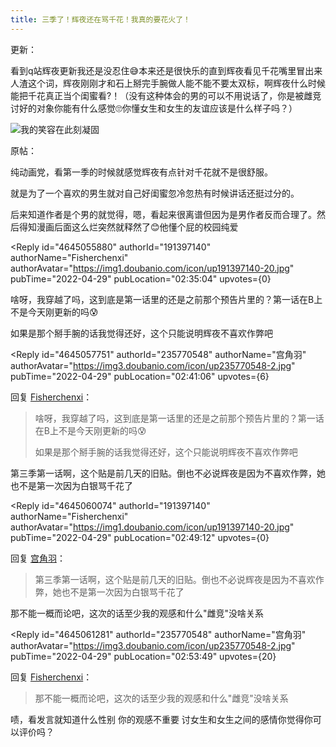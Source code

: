 ```yaml
---
title: 三季了！辉夜还在骂千花！我真的要花火了！
---
```



<Forum groupName="动画番剧" groupUrl="https://www.douban.com/group/596353/" archivedAt="2025-05-16T16:34:00.229Z">
  <Post
    id="265109418"
    title="三季了！辉夜还在骂千花！我真的要花火了！"
    url="https://www.douban.com/group/topic/265109418/?_spm_id=MjM1NzcwNTQ4"
    pubTime="2022-05-05"
    highlightUserId="191397140"
  >
更新：

看到q站辉夜更新我还是没忍住😅本来还是很快乐的直到辉夜看见千花嘴里冒出来人渣这个词，辉夜刚刚才和石上掰完手腕做人能不能不要太双标，啊辉夜什么时候能把千花真正当个闺蜜看?！（没有这种体会的男的可以不用说话了，你是被雌竞讨好的对象你能有什么感觉🙄你懂女生和女生的友谊应该是什么样子吗？）

![我的笑容在此刻凝固](https://img9.doubanio.com/view/group_topic/l/public/p544539476.webp)

原帖：

纯动画党，看第一季的时候就感觉辉夜有点针对千花就不是很舒服。

就是为了一个喜欢的男生就对自己好闺蜜忽冷忽热有时候讲话还挺过分的。

后来知道作者是个男的就觉得，嗯，看起来很离谱但因为是男作者反而合理了。然后得知漫画后面这么烂突然就释然了😊他懂个屁的校园纯爱

<Reply
  id="4645055880"
  authorId="191397140"
  authorName="Fisherchenxi"
  authorAvatar="https://img1.doubanio.com/icon/up191397140-20.jpg"
  pubTime="2022-04-29"
  pubLocation="02:35:04"
  upvotes={0}
>
啥呀，我穿越了吗，这到底是第一话里的还是之前那个预告片里的？第一话在B上不是今天刚更新的吗😰

如果是那个掰手腕的话我觉得还好，这个只能说明辉夜不喜欢作弊吧
</Reply>

<Reply
  id="4645057751"
  authorId="235770548"
  authorName="宫角羽"
  authorAvatar="https://img3.doubanio.com/icon/up235770548-2.jpg"
  pubTime="2022-04-29"
  pubLocation="02:41:06"
  upvotes={6}
>
回复 [Fisherchenxi](https://www.douban.com/people/191397140/)：
 > 啥呀，我穿越了吗，这到底是第一话里的还是之前那个预告片里的？第一话在B上不是今天刚更新的吗😰
> 
> 如果是那个掰手腕的话我觉得还好，这个只能说明辉夜不喜欢作弊吧

第三季第一话啊，这个贴是前几天的旧贴。倒也不必说辉夜是因为不喜欢作弊，她也不是第一次因为白银骂千花了
</Reply>

<Reply
  id="4645060074"
  authorId="191397140"
  authorName="Fisherchenxi"
  authorAvatar="https://img1.doubanio.com/icon/up191397140-20.jpg"
  pubTime="2022-04-29"
  pubLocation="02:49:12"
  upvotes={0}
>
回复 [宫角羽](https://www.douban.com/people/235770548/)：
 > 第三季第一话啊，这个贴是前几天的旧贴。倒也不必说辉夜是因为不喜欢作弊，她也不是第一次因为白银骂千花了

那不能一概而论吧，这次的话至少我的观感和什么"雌竞"没啥关系
</Reply>

<Reply
  id="4645061281"
  authorId="235770548"
  authorName="宫角羽"
  authorAvatar="https://img3.doubanio.com/icon/up235770548-2.jpg"
  pubTime="2022-04-29"
  pubLocation="02:53:49"
  upvotes={20}
>
回复 [Fisherchenxi](https://www.douban.com/people/191397140/)：
 > 那不能一概而论吧，这次的话至少我的观感和什么"雌竞"没啥关系

啧，看发言就知道什么性别 你的观感不重要
讨女生和女生之间的感情你觉得你可以评价吗？
</Reply>
  </Post>
</Forum>
